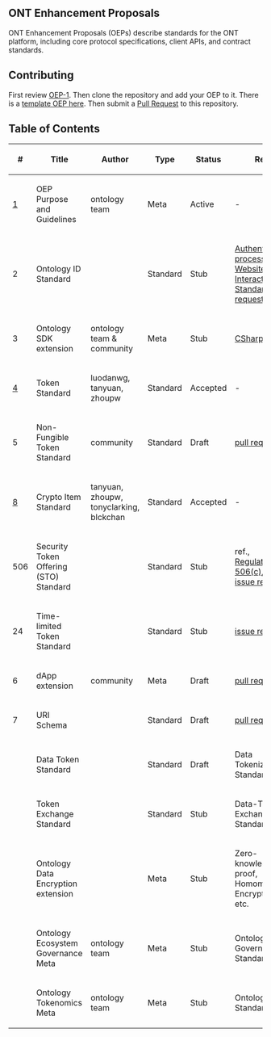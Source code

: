 ==ONT Enhancement Proposals==

ONT Enhancement Proposals (OEPs) describe standards for the ONT platform, including core protocol specifications, client APIs, and contract standards.

==Contributing==

First review [[OEPS/OEP-1.mediawiki|OEP-1]]. Then clone the repository and add your OEP to it. There is a [[OEP-X.mediawiki|template OEP here]]. Then submit a [https://github.com/ontio/OEPs/pulls Pull Request] to this repository.

==Table of Contents==

{| class="wikitable sortable" style="width: auto; text-align: center; font-size: smaller; table-layout: fixed;"
!<nowiki>#</nowiki>
!Title
!Author
!Type
!Status
!Ref.
|-
| [[OEPS/OEP-1.mediawiki|1]]
| OEP Purpose and Guidelines
| ontology team
| Meta
| Active
| -
|-
| 2
| Ontology ID Standard
| 
| Standard
| Stub
| [[meta-backup/Auth-process.mediawiki|Authentication process]], [https://github.com/ontio/OEPs/pull/9 Website Interaction Standard pull request]
|-
| 3
| Ontology SDK extension
| ontology team & community
| Meta
| Stub
| [[meta-backup/CSharp-SDK.mediawiki|CSharp-SDK]]
|-
| [[OEPS/OEP-4.mediawiki|4]]
| Token Standard
| luodanwg, tanyuan, zhoupw
| Standard
| Accepted
| -
|-
| 5
| Non-Fungible Token Standard
| community
| Standard
| Draft
| [https://github.com/ontio/OEPs/pull/10 pull request]
|-
| [[OEPS/OEP-8.mediawiki|8]]
| Crypto Item Standard
| tanyuan, zhoupw, tonyclarking, blckchan
| Standard
| Accepted
| -
|-
| 506
| Security Token Offering (STO) Standard
| 
| Standard
| Stub
| ref., [https://www.sec.gov/smallbusiness/exemptofferings/rule506c Regulation D 506(c)], etc. [https://github.com/ontio/OEPs/issues/23 issue ref]
|-
| 24
| Time-limited Token Standard
| 
| Standard
| Stub
| [https://github.com/ontio/OEPs/issues/24 issue ref]
|-
| 6
| dApp extension
| community
| Meta
| Draft
| [https://github.com/ontio/OEPs/pull/8 pull request]
|-
| 7
| URI Schema
| 
| Standard
| Draft
| [https://github.com/ontio/OEPs/pull/19 pull request]
|-
| 
| Data Token Standard
| 
| Standard
| Draft
| Data Tokenization Standard, etc.
|-
| 
| Token Exchange Standard
| 
| Standard
| Stub
| Data-Token Exchange Standard, etc.
|-
| 
| Ontology Data Encryption extension
| 
| Meta
| Stub
| Zero-knowledge proof, Homomorphic Encryption, etc.
|-
| 
| Ontology Ecosystem Governance Meta
| ontology team
| Meta
| Stub
| Ontology Governance Standard
|-
| 
| Ontology Tokenomics Meta
| ontology team
| Meta
| Stub
| Ontology Gas Standard
|}
